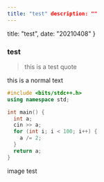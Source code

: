 ```yaml
---
title: "test" description: ""
---
```


  title: "test",
  date: "20210408"
}


### test

>this is a test quote

this is a normal text

```cpp
#include <bits/stdc++.h>
using namespace std;

int main() {
  int a;
  cin >> a;
  for (int i; i < 100; i++) {
    a /= 2;
  }
  return a;
}
```

image test

<Im src="/images/profile.jpg" width="180" height="180" />

